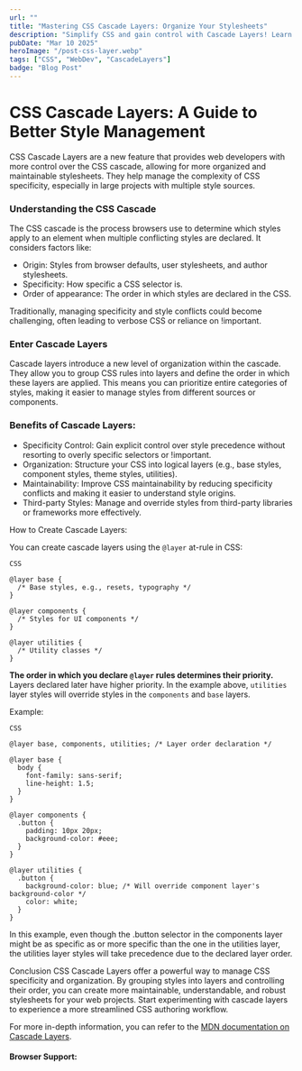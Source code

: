 ```yaml
---
url: ""
title: "Mastering CSS Cascade Layers: Organize Your Stylesheets"
description: "Simplify CSS and gain control with Cascade Layers! Learn how this new CSS feature improves style management, specificity, and organization for cleaner, maintainable stylesheets. #CSS #CascadeLayers #WebDev"
pubDate: "Mar 10 2025"
heroImage: "/post-css-layer.webp"
tags: ["CSS", "WebDev", "CascadeLayers"]
badge: "Blog Post"
---
```



# CSS Cascade Layers: A Guide to Better Style Management
CSS Cascade Layers are a new feature that provides web developers with more control over the CSS cascade, allowing for more organized and maintainable stylesheets.  They help manage the complexity of CSS specificity, especially in large projects with multiple style sources.

### Understanding the CSS Cascade
The CSS cascade is the process browsers use to determine which styles apply to an element when multiple conflicting styles are declared.  It considers factors like:

* Origin: Styles from browser defaults, user stylesheets, and author stylesheets.
* Specificity: How specific a CSS selector is.
* Order of appearance: The order in which styles are declared in the CSS.

Traditionally, managing specificity and style conflicts could become challenging, often leading to verbose CSS or reliance on !important.

### Enter Cascade Layers
Cascade layers introduce a new level of organization within the cascade. They allow you to group CSS rules into layers and define the order in which these layers are applied.  This means you can prioritize entire categories of styles, making it easier to manage styles from different sources or components.

### Benefits of Cascade Layers:
* Specificity Control: Gain explicit control over style precedence without resorting to overly specific selectors or !important.
* Organization: Structure your CSS into logical layers (e.g., base styles, component styles, theme styles, utilities).
* Maintainability: Improve CSS maintainability by reducing specificity conflicts and making it easier to understand style origins.
* Third-party Styles: Manage and override styles from third-party libraries or frameworks more effectively.

How to Create Cascade Layers:

You can create cascade layers using the ``` @layer ``` at-rule in CSS:

```
CSS

@layer base {
  /* Base styles, e.g., resets, typography */
}

@layer components {
  /* Styles for UI components */
}

@layer utilities {
  /* Utility classes */
}
```
**The order in which you declare ``` @layer ``` rules determines their priority.**  Layers declared later have higher priority. In the example above, ``` utilities ``` layer styles will override styles in the ``` components ``` and ``` base ``` layers.

Example:

```
CSS

@layer base, components, utilities; /* Layer order declaration */

@layer base {
  body {
    font-family: sans-serif;
    line-height: 1.5;
  }
}

@layer components {
  .button {
    padding: 10px 20px;
    background-color: #eee;
  }
}

@layer utilities {
  .button {
    background-color: blue; /* Will override component layer's background-color */
    color: white;
  }
}
```

In this example, even though the .button selector in the components layer might be as specific as or more specific than the one in the utilities layer, the utilities layer styles will take precedence due to the declared layer order.

Conclusion
CSS Cascade Layers offer a powerful way to manage CSS specificity and organization. By grouping styles into layers and controlling their order, you can create more maintainable, understandable, and robust stylesheets for your web projects.  Start experimenting with cascade layers to experience a more streamlined CSS authoring workflow.

For more in-depth information, you can refer to the [MDN documentation on Cascade Layers](https://developer.mozilla.org/en-US/docs/Learn_web_development/Core/Styling_basics/Cascade_layers).

#### Browser Support:


<BaselineStatus id="cascade-layers" />

